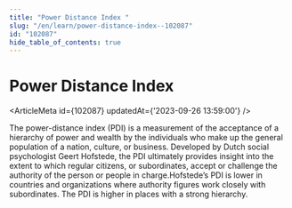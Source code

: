 ```yaml
---
title: "Power Distance Index "
slug: "/en/learn/power-distance-index--102087"
id: "102087"
hide_table_of_contents: true
---
```



# Power Distance Index 

<ArticleMeta id={102087} updatedAt={'2023-09-26 13:59:00'} />
<div className='border-solid border-b border-t-0 my-4 border-[var(--ifm-color-gray-300)]' />

The power-distance index (PDI) is a measurement of the acceptance of a hierarchy of power and wealth by the individuals who make up the general population of a nation, culture, or business. Developed by Dutch social psychologist Geert Hofstede, the PDI ultimately provides insight into the extent to which regular citizens, or subordinates, accept or challenge the authority of the person or people in charge.Hofstede’s PDI is lower in countries and organizations where authority figures work closely with subordinates. The PDI is higher in places with a strong hierarchy.

